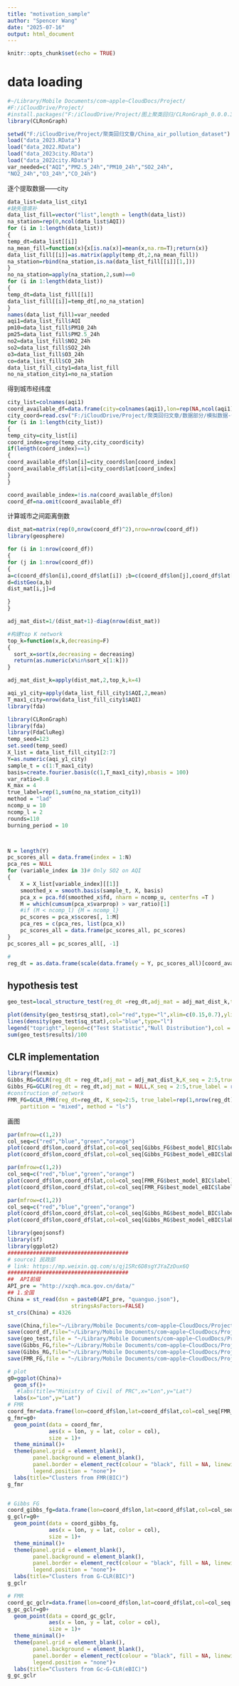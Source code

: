 ```yaml
---
title: "motivation_sample"
author: "Spencer Wang"
date: "2025-07-16"
output: html_document
---
```


```r
knitr::opts_chunk$set(echo = TRUE)
```

# data loading
```r
#~/Library/Mobile Documents/com~apple~CloudDocs/Project/
#F:/iCloudDrive/Project/
#install.packages("F:/iCloudDrive/Project/图上聚类回归/CLRonGraph_0.0.0.3.tar.gz")
library(CLRonGraph)

setwd("F:/iCloudDrive/Project/聚类回归文章/China_air_pollution_dataset")
load("data_2023.RData")
load("data_2022.RData")
load("data_2023city.RData")
load("data_2022city.RData")
var_needed=c("AQI","PM2.5_24h","PM10_24h","SO2_24h",
"NO2_24h","O3_24h","CO_24h")
```


逐个提取数据——city     
```r
data_list=data_list_city1
#缺失值填补
data_list_fill=vector("list",length = length(data_list))
na_station=rep(0,ncol(data_list$AQI))
for (i in 1:length(data_list))
{
temp_dt=data_list[[i]]
na_mean_fill=function(x){x[is.na(x)]=mean(x,na.rm=T);return(x)}
data_list_fill[[i]]=as.matrix(apply(temp_dt,2,na_mean_fill))
na_station=rbind(na_station,is.na(data_list_fill[[i]][1,]))
}
no_na_station=apply(na_station,2,sum)==0
for (i in 1:length(data_list))
{
temp_dt=data_list_fill[[i]]
data_list_fill[[i]]=temp_dt[,no_na_station]
}
names(data_list_fill)=var_needed
aqi1=data_list_fill$AQI
pm10=data_list_fill$PM10_24h
pm25=data_list_fill$PM2.5_24h
no2=data_list_fill$NO2_24h
so2=data_list_fill$SO2_24h
o3=data_list_fill$O3_24h
co=data_list_fill$CO_24h
data_list_fill_city1=data_list_fill
no_na_station_city1=no_na_station
```


得到城市经纬度   
```r
city_list=colnames(aqi1)
coord_available_df=data.frame(city=colnames(aqi1),lon=rep(NA,ncol(aqi1)),lat=rep(NA,ncol(aqi1)))
city_coord=read.csv("F:/iCloudDrive/Project/聚类回归文章/数据部分/模拟数据-气象数据/data/city_coord_data0703.csv")
for (i in 1:length(city_list)) 
{
temp_city=city_list[i]
coord_index=grep(temp_city,city_coord$city)
if(length(coord_index)==1)
{
coord_available_df$lon[i]=city_coord$lon[coord_index]
coord_available_df$lat[i]=city_coord$lat[coord_index]
}
}

coord_available_index=!is.na(coord_available_df$lon)
coord_df=na.omit(coord_available_df)
```
计算城市之间距离倒数   
```r
dist_mat=matrix(rep(0,nrow(coord_df)^2),nrow=nrow(coord_df))
library(geosphere)

for (i in 1:nrow(coord_df)) 
{
for (j in 1:nrow(coord_df)) 
{
a=c(coord_df$lon[i],coord_df$lat[i]) ;b=c(coord_df$lon[j],coord_df$lat[j])
d=distGeo(a,b)
dist_mat[i,j]=d

}  
}

adj_mat_dist=1/(dist_mat+1)-diag(nrow(dist_mat))

#构建top K network
top_k=function(x,k,decreasing=F)
{
  sort_x=sort(x,decreasing = decreasing)
  return(as.numeric(x%in%sort_x[1:k]))
}

adj_mat_dist_k=apply(dist_mat,2,top_k,k=4)
```


```r
aqi_y1_city=apply(data_list_fill_city1$AQI,2,mean)
T_max1_city=nrow(data_list_fill_city1$AQI)
library(fda)
```

```r
library(CLRonGraph)
library(fda)
library(FdaCluReg)
temp_seed=123
set.seed(temp_seed)
X_list = data_list_fill_city1[2:7]
Y=as.numeric(aqi_y1_city)
sample_t = c(1:T_max1_city)
basis=create.fourier.basis(c(1,T_max1_city),nbasis = 100)
var_ratio=0.8
K_max = 4
true_label=rep(1,sum(no_na_station_city1))
method = "lad"
ncomp_u = 10
ncomp_l = 2
rounds=110
burning_period = 10



N = length(Y)
pc_scores_all = data.frame(index = 1:N)
pca_res = NULL
for (variable_index in 3)# Only SO2 on AQI
{
    X = X_list[variable_index][[1]]
    smoothed_x = smooth.basis(sample_t, X, basis)
    pca_x = pca.fd(smoothed_x$fd, nharm = ncomp_u, centerfns =T )
    M = which(cumsum(pca_x$varprop) > var_ratio)[1]
    #if (M < ncomp_l) {M = ncomp_l}
    pc_scores = pca_x$scores[, 1:M]
    pca_res = c(pca_res, list(pca_x))
    pc_scores_all = data.frame(pc_scores_all, pc_scores)
}
pc_scores_all = pc_scores_all[, -1]

#
reg_dt = as.data.frame(scale(data.frame(y = Y, pc_scores_all)[coord_available_index,]))
```

## hypothesis test    
```r
geo_test=local_structure_test(reg_dt =reg_dt,adj_mat = adj_mat_dist_k,trials_time = 100,group_scale = 40)
```

```r
plot(density(geo_test$rsq_stat),col="red",type="l",xlim=c(0.15,0.7),ylim=c(0,13),main="",xlab="Explained variance ratio");
lines(density(geo_test$sq_stat),col="blue",type="l")
legend("topright",legend=c("Test Statistic","Null Distribution"),col = c("red","blue"),lwd = 2)
sum(geo_test$results)/100
```
## CLR implementation   
```r
library(flexmix)
Gibbs_RG=GCLR(reg_dt = reg_dt,adj_mat = adj_mat_dist_k,K_seq = 2:5,true_label = rep(1,nrow(reg_dt)),method = "ls",partition = "mixed",seed = temp_seed,greedy_refine = T,G_type = "binary")
Gibbs_FG=GCLR(reg_dt = reg_dt,adj_mat = NULL,K_seq = 2:5,true_label = rep(1,nrow(reg_dt)),method = "ls",partition = "mixed",seed = temp_seed,greedy_refine = T,G_type = "binary")
#construction_of_network
FMR_FG=GCLR_FMR(reg_dt=reg_dt, K_seq=2:5, true_label=rep(1,nrow(reg_dt)), seed = 1, real_coefficients = NULL, 
    partition = "mixed", method = "ls")

```
画图   
```r
par(mfrow=c(1,2))
col_seq=c("red","blue","green","orange")
plot(coord_df$lon,coord_df$lat,col=col_seq[Gibbs_FG$best_model_BIC$label],main = "FG.BIC")
plot(coord_df$lon,coord_df$lat,col=col_seq[Gibbs_FG$best_model_eBIC$label],main = "FG.eBIC")

par(mfrow=c(1,2))
col_seq=c("red","blue","green","orange")
plot(coord_df$lon,coord_df$lat,col=col_seq[FMR_FG$best_model_BIC$label],main = "FG.BIC")
plot(coord_df$lon,coord_df$lat,col=col_seq[FMR_FG$best_model_eBIC$label],main = "FG.eBIC")

par(mfrow=c(1,2))
col_seq=c("red","blue","green","orange")
plot(coord_df$lon,coord_df$lat,col=col_seq[Gibbs_RG$best_model_BIC$label],main = "RG.BIC")
plot(coord_df$lon,coord_df$lat,col=col_seq[Gibbs_RG$best_model_eBIC$label],main = "RG.eBIC")
```
```r
library(geojsonsf)
library(sf)
library(ggplot2)
######################################
# source1 民政部
# link: https://mp.weixin.qq.com/s/qj1SRc6D8sgYJYaZzDux6Q
######################################
##  API前缀
API_pre = "http://xzqh.mca.gov.cn/data/"
## 1.全国
China = st_read(dsn = paste0(API_pre, "quanguo.json"), 
                    stringsAsFactors=FALSE) 
st_crs(China) = 4326
```


```r
save(China,file="~/Library/Mobile Documents/com~apple~CloudDocs/Project/图上聚类回归/air_pollution/China_map.RData")
save(coord_df,file="~/Library/Mobile Documents/com~apple~CloudDocs/Project/图上聚类回归/air_pollution/city_coord.RData")
save(geo_test,file = "~/Library/Mobile Documents/com~apple~CloudDocs/Project/图上聚类回归/air_pollution/geo_test.RData")
save(Gibbs_FG,file="~/Library/Mobile Documents/com~apple~CloudDocs/Project/图上聚类回归/air_pollution/Gibbs_FG.RData")
save(Gibbs_RG,file="~/Library/Mobile Documents/com~apple~CloudDocs/Project/图上聚类回归/air_pollution/Gibbs_RG.RData")
save(FMR_FG,file = "~/Library/Mobile Documents/com~apple~CloudDocs/Project/图上聚类回归/air_pollution/FMR_FG.RData")
```


```r
# plot
g0=ggplot(China)+
  geom_sf()+
   #labs(title="Ministry of Civil of PRC",x="Lon",y="Lat")
  labs(x="Lon",y="Lat") 
# FMR 
coord_fmr=data.frame(lon=coord_df$lon,lat=coord_df$lat,col=col_seq[FMR_FG$best_model_BIC$label])
g_fmr=g0+
  geom_point(data = coord_fmr, 
             aes(x = lon, y = lat, color = col), 
             size = 1)+
  theme_minimal()+
  theme(panel.grid = element_blank(),   
        panel.background = element_blank(),
        panel.border = element_rect(colour = "black", fill = NA, linewidth = 0.5),
        legend.position = "none")+
  labs(title="Clusters from FMR(BIC)")
g_fmr


# Gibbs FG 
coord_gibbs_fg=data.frame(lon=coord_df$lon,lat=coord_df$lat,col=col_seq[Gibbs_FG$best_model_BIC$label])
g_gclr=g0+
  geom_point(data = coord_gibbs_fg, 
             aes(x = lon, y = lat, color = col), 
             size = 1)+
  theme_minimal()+
  theme(panel.grid = element_blank(),   
        panel.background = element_blank(),
        panel.border = element_rect(colour = "black", fill = NA, linewidth = 0.5),
        legend.position = "none")+
  labs(title="Clusters from G-CLR(BIC)")
g_gclr

# FMR 
coord_gc_gclr=data.frame(lon=coord_df$lon,lat=coord_df$lat,col=col_seq[Gibbs_RG$best_model_eBIC$label])
g_gc_gclr=g0+
  geom_point(data = coord_gc_gclr, 
             aes(x = lon, y = lat, color = col), 
             size = 1)+
  theme_minimal()+
  theme(panel.grid = element_blank(),   
        panel.background = element_blank(),
        panel.border = element_rect(colour = "black", fill = NA, linewidth = 0.5),
        legend.position = "none")+
  labs(title="Clusters from Gc-G-CLR(eBIC)")
g_gc_gclr
```


